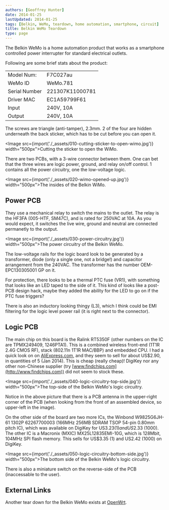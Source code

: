 ```yaml
---
authors: [Geoffrey Hunter]
date: 2014-01-25
lastUpdated: 2014-01-25
tags: [Belkin, WeMo, teardown, home automation, smartphone, circuit]
title: Belkin WeMo Teardown
type: page
---
```


The Belkin WeMo is a home automation product that works as a smartphone controlled power interrupter for standard electrical outlets.

Following are some brief stats about the product:

<table>
<tbody>
<tr>
<td>Model Num:</td>
<td>F7C027au</td>
</tr>
<tr>
<td>WeMo ID</td>
<td>WeMo.781</td>
</tr>
<tr>
<td>Serial Number</td>
<td>221307K11000781</td>
</tr>
<tr>
<td>Driver MAC</td>
<td>EC1A59799F61</td>
</tr>
<tr>
<td>Input</td>
<td>240V, 10A</td>
</tr>
<tr>
<td>Output</td>
<td>240V, 10A</td>
</tr>
</tbody>
</table>

The screws are triangle (anti-tamper), 2.3mm. 2 of the four are hidden underneath the back sticker, which has to be cut before you can open it.

<Image src={import('./_assets/010-cutting-sticker-to-open-wimo.jpg')} width="500px">Cutting the sticker to open the WiMo.</Image>

There are two PCBs, with a 3-wire connector between them. One can bet that the three wires are logic power, ground, and relay on/off control. 1 contains all the power circuitry, one the low-voltage logic.

<Image src={import('./_assets/020-wimo-opened-up.jpg')} width="500px">The insides of the Belkin WiMo.</Image>

## Power PCB

They use a mechanical relay to switch the mains to the outlet. The relay is the HF3FA (005-HTF, SM47C), and is rated for 250VAC at 10A. As you would expect, it switches the live wire, ground and neutral are connected permanetly to the output.

<Image src={import('./_assets/030-power-circuitry.jpg')} width="500px">The power circuitry of the Belkin WeMo.</Image>

The low-voltage rails for the logic board look to be generated by a transformer, diode (only a single one, not a bridge!) and capacitor arrangement from the 240VAC. The transformer has the number OEM-EPC130305001 GP on it.

For protection, there looks to be a thermal PTC fuse (VR1), with something that looks like an LED taped to the side of it. This kind of looks like a post-PCB design hack, maybe they added the ability for the LED to go on if the PTC fuse triggers?

There is also an inductory looking thingy (L3), which I think could be EMI filtering for the logic level power rail (it is right next to the connector).

## Logic PCB

The main chip on this board is the Ralink RT5350F (other numbers on the IC are TPMX249409, 1246PTA1). This is a combined wireless front-end (1T1R 2.4G CMOS RF), stack (802.11n 1T1R MAC/BBP) and embedded CPU. I had a quick look on on [AliExpress.com](http://www.aliexpress.com/), and they seem to sell for about US$2.90, in quantities of 5 (Jan 2014). This is cheap (really cheap)! DigiKey nor any other non-Chinese supplier (try [www.findchips.com](http://www.findchips.com)) did not seem to stock these.

<Image src={import('./_assets/040-logic-circuitry-top-side.jpg')} width="500px">The top-side of the Belkin WeMo's logic circuitry.</Image>

Notice in the above picture that there is a PCB antenna in the upper-right corner of the PCB (when looking from the front of an assembled device, so upper-left in the image).

On the other side of the board are two more ICs, the Winbond W9825G6JH-61 1302P 62267700003 (166MHz 256MB SDRAM TSOP 54-pin 0.80mm pitch IC), which was available on DigiKey for US$3.23 (1) and US$2.33 (1000). The other IC is a Macronix (MXIC) MX25L12835EMI-10G, which is 128Mbit, 104MHz SPI flash memory. This sells for US$3.35 (1) and US2.42 (1000) on DigiKey.

<Image src={import('./_assets/050-logic-circuitry-bottom-side.jpg')} width="500px">The bottom side of the Belkin WeMo's logic circuitry.</Image>

There is also a miniature switch on the reverse-side of the PCB (inaccessable to the user).

## External Links

Another tear down for the Belkin WeMo exists at [OpenWrt](http://wiki.openwrt.org/toh/belkin/f7c027).
